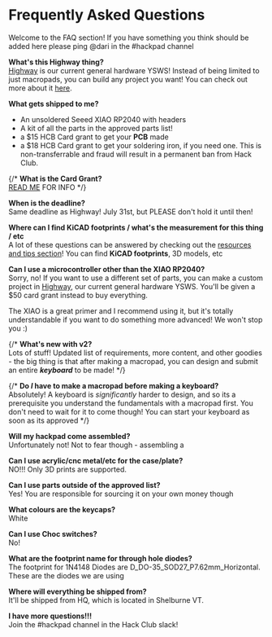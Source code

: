 # Frequently Asked Questions

Welcome to the FAQ section! If you have something you think should be added here please ping @dari in the #hackpad channel

**What's this Highway thing?** \
[Highway](https://highway.hackclub.com) is our current general hardware YSWS! Instead of being limited to just macropads, you can build any project you want! You can check out more about it [here](https://highway.hackclub.com/).

**What gets shipped to me?**
- An unsoldered Seeed XIAO RP2040 with headers
- A kit of all the parts in the approved parts list!
- a $15 HCB Card grant to get your **PCB** made
- a $18 HCB Card grant to get your soldering iron, if you need one. This is non-transferrable and fraud will result in a permanent ban from Hack Club.

{/* **What is the Card Grant?** \
[READ ME](/cardgrant) FOR INFO */}

**When is the deadline?** \
Same deadline as Highway! July 31st, but PLEASE don't hold it until then!

**Where can I find KiCAD footprints / what's the measurement for this thing / etc** \
A lot of these questions can be answered by checking out the [resources and tips section](/resources)! You can find **KiCAD footprints**, 3D models, etc

**Can I use a microcontroller other than the XIAO RP2040?** \
Sorry, no! If you want to use a different set of parts, you can make a custom project in [Highway](https://highway.hackclub.com), our current general hardware YSWS. You'll be given a $50 card grant instead to buy everything.

The XIAO is a great primer and I recommend using it, but it's totally understandable if you want to do something more advanced! We won't stop you :)

{/* **What's new with v2?** \
Lots of stuff! Updated list of requirements, more content, and other goodies - the big thing is that after making a macropad, you can design and submit an entire ***keyboard*** to be made! */}

{/* **Do *I* have to make a macropad before making a keyboard?** \
Absolutely! A keyboard is *significantly* harder to design, and so its a prerequisite you understand the fundamentals with a macropad first. You don't need to wait for it to come though! You can start your keyboard as soon as its approved */}

**Will my hackpad come assembled?** \
Unfortunately not! Not to fear though - assembling a 

**Can I use acrylic/cnc metal/etc for the case/plate?** \
NO!!! Only 3D prints are supported.

**Can I use parts outside of the approved list?** \
Yes! You are responsible for sourcing it on your own money though

**What colours are the keycaps?** \
White

**Can I use Choc switches?** \
No!

**What are the footprint name for through hole diodes?** \
The footprint for 1N4148 Diodes are D_DO-35_SOD27_P7.62mm_Horizontal. These are the diodes we are using

**Where will everything be shipped from?** \
It'll be shipped from HQ, which is located in Shelburne VT.

**I have more questions!!!**  \
Join the #hackpad channel in the Hack Club slack!
